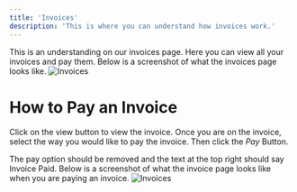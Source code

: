 ```yaml
---
title: 'Invoices'
description: 'This is where you can understand how invoices work.'
---
```


This is an understanding on our invoices page. Here you can view all your invoices and pay them. Below is a screenshot of what the invoices page looks like.
![Invoices](/media/invoices.png)

# How to Pay an Invoice

Click on the view button to view the invoice. Once you are on the invoice, select the way you would like to pay the invoice. Then click the *Pay* Button.

The pay option should be removed and the text at the top right should say Invoice Paid. Below is a screenshot of what the invoice page looks like when you are paying an invoice.
![Invoices](/media/pay-invoice.png)